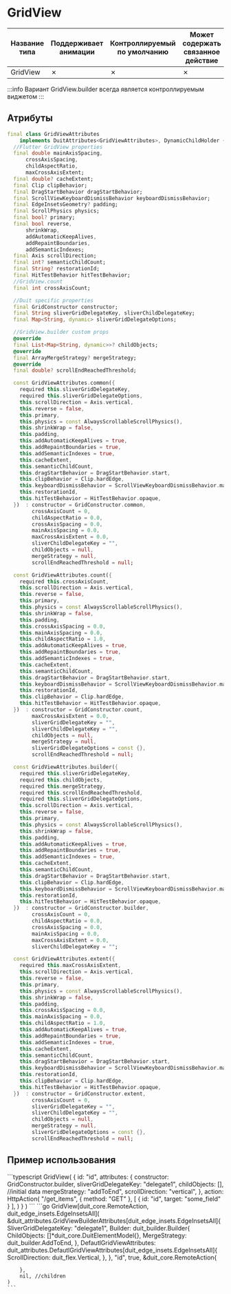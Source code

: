 
# GridView

| Название типа| Поддерживает анимации | Контроллируемый по умолчанию | Может содержать связанное действие | Ссылка |
| - | - | - | - | - |
| GridView | &cross;| &cross; | &cross; | [link](https://api.flutter.dev/flutter/widgets/GridView-class.html) |

:::info
Вариант GridView.builder всегда является контроллируемым виджетом
:::

## Атрибуты

```dart
final class GridViewAttributes
    implements DuitAttributes<GridViewAttributes>, DynamicChildHolder {
  //Flutter GridView properties
  final double mainAxisSpacing,
      crossAxisSpacing,
      childAspectRatio,
      maxCrossAxisExtent;
  final double? cacheExtent;
  final Clip clipBehavior;
  final DragStartBehavior dragStartBehavior;
  final ScrollViewKeyboardDismissBehavior keyboardDismissBehavior;
  final EdgeInsetsGeometry? padding;
  final ScrollPhysics physics;
  final bool? primary;
  final bool reverse,
      shrinkWrap,
      addAutomaticKeepAlives,
      addRepaintBoundaries,
      addSemanticIndexes;
  final Axis scrollDirection;
  final int? semanticChildCount;
  final String? restorationId;
  final HitTestBehavior hitTestBehavior;
  //GridView.count
  final int crossAxisCount;

  //Duit specific properties
  final GridConstructor constructor;
  final String sliverGridDelegateKey, sliverChildDelegateKey;
  final Map<String, dynamic> sliverGridDelegateOptions;

  //GridView.builder custom props
  @override
  final List<Map<String, dynamic>>? childObjects;
  @override
  final ArrayMergeStrategy? mergeStrategy;
  @override
  final double? scrollEndReachedThreshold;

  const GridViewAttributes.common({
    required this.sliverGridDelegateKey,
    required this.sliverGridDelegateOptions,
    this.scrollDirection = Axis.vertical,
    this.reverse = false,
    this.primary,
    this.physics = const AlwaysScrollableScrollPhysics(),
    this.shrinkWrap = false,
    this.padding,
    this.addAutomaticKeepAlives = true,
    this.addRepaintBoundaries = true,
    this.addSemanticIndexes = true,
    this.cacheExtent,
    this.semanticChildCount,
    this.dragStartBehavior = DragStartBehavior.start,
    this.clipBehavior = Clip.hardEdge,
    this.keyboardDismissBehavior = ScrollViewKeyboardDismissBehavior.manual,
    this.restorationId,
    this.hitTestBehavior = HitTestBehavior.opaque,
  })  : constructor = GridConstructor.common,
        crossAxisCount = 0,
        childAspectRatio = 0.0,
        crossAxisSpacing = 0.0,
        mainAxisSpacing = 0.0,
        maxCrossAxisExtent = 0.0,
        sliverChildDelegateKey = "",
        childObjects = null,
        mergeStrategy = null,
        scrollEndReachedThreshold = null;

  const GridViewAttributes.count({
    required this.crossAxisCount,
    this.scrollDirection = Axis.vertical,
    this.reverse = false,
    this.primary,
    this.physics = const AlwaysScrollableScrollPhysics(),
    this.shrinkWrap = false,
    this.padding,
    this.crossAxisSpacing = 0.0,
    this.mainAxisSpacing = 0.0,
    this.childAspectRatio = 1.0,
    this.addAutomaticKeepAlives = true,
    this.addRepaintBoundaries = true,
    this.addSemanticIndexes = true,
    this.cacheExtent,
    this.semanticChildCount,
    this.dragStartBehavior = DragStartBehavior.start,
    this.keyboardDismissBehavior = ScrollViewKeyboardDismissBehavior.manual,
    this.restorationId,
    this.clipBehavior = Clip.hardEdge,
    this.hitTestBehavior = HitTestBehavior.opaque,
  })  : constructor = GridConstructor.count,
        maxCrossAxisExtent = 0.0,
        sliverGridDelegateKey = "",
        sliverChildDelegateKey = "",
        childObjects = null,
        mergeStrategy = null,
        sliverGridDelegateOptions = const {},
        scrollEndReachedThreshold = null;

  const GridViewAttributes.builder({
    required this.sliverGridDelegateKey,
    required this.childObjects,
    required this.mergeStrategy,
    required this.scrollEndReachedThreshold,
    required this.sliverGridDelegateOptions,
    this.scrollDirection = Axis.vertical,
    this.reverse = false,
    this.primary,
    this.physics = const AlwaysScrollableScrollPhysics(),
    this.shrinkWrap = false,
    this.padding,
    this.addAutomaticKeepAlives = true,
    this.addRepaintBoundaries = true,
    this.addSemanticIndexes = true,
    this.cacheExtent,
    this.semanticChildCount,
    this.dragStartBehavior = DragStartBehavior.start,
    this.clipBehavior = Clip.hardEdge,
    this.keyboardDismissBehavior = ScrollViewKeyboardDismissBehavior.manual,
    this.restorationId,
    this.hitTestBehavior = HitTestBehavior.opaque,
  })  : constructor = GridConstructor.builder,
        crossAxisCount = 0,
        childAspectRatio = 0.0,
        crossAxisSpacing = 0.0,
        mainAxisSpacing = 0.0,
        maxCrossAxisExtent = 0.0,
        sliverChildDelegateKey = "";

  const GridViewAttributes.extent({
    required this.maxCrossAxisExtent,
    this.scrollDirection = Axis.vertical,
    this.reverse = false,
    this.primary,
    this.physics = const AlwaysScrollableScrollPhysics(),
    this.shrinkWrap = false,
    this.padding,
    this.crossAxisSpacing = 0.0,
    this.mainAxisSpacing = 0.0,
    this.childAspectRatio = 1.0,
    this.addAutomaticKeepAlives = true,
    this.addRepaintBoundaries = true,
    this.addSemanticIndexes = true,
    this.cacheExtent,
    this.semanticChildCount,
    this.dragStartBehavior = DragStartBehavior.start,
    this.keyboardDismissBehavior = ScrollViewKeyboardDismissBehavior.manual,
    this.restorationId,
    this.clipBehavior = Clip.hardEdge,
    this.hitTestBehavior = HitTestBehavior.opaque,
  })  : constructor = GridConstructor.extent,
        crossAxisCount = 0,
        sliverGridDelegateKey = "",
        sliverChildDelegateKey = "",
        childObjects = null,
        mergeStrategy = null,
        sliverGridDelegateOptions = const {},
        scrollEndReachedThreshold = null;
```

## Пример использования

<Tabs groupId="lang">
  <TabItem value="ts" label="TypeScript" default>
    ```typescript
  GridView(
      {
          id: "id",
          attributes: {
              constructor: GridConstructor.builder,
              sliverGridDelegateKey: "delegate1",
              childObjects: [], //initial data
              mergeStrategy: "addToEnd",
              scrollDirection: "vertical",
          },
          action: HttpAction(
              "/get_items",
              {
                  method: "GET"
              },
              [
                  {
                      id: "id",
                      target: "some_field"
                  }
              ],
          )
      }
  )
    ```
  </TabItem>
  <TabItem value="go" label="Go">
    ```go
    GridView[duit_core.RemoteAction, duit_edge_insets.EdgeInsetsAll](
        &duit_attributes.GridViewBuilderAttributes[duit_edge_insets.EdgeInsetsAll]{
          SliverGridDelegateKey:     "delegate1",
          Builder:                   duit_builder.Builder{
            ChildObjects: []*duit_core.DuitElementModel{},
            MergeStrategy: duit_builder.AddToEnd,
          },
          DefautlGridViewAttributes: duit_attributes.DefautlGridViewAttributes[duit_edge_insets.EdgeInsetsAll]{
            ScrollDirection: duit_flex.Vertical,
          },
        },
        "id",
        true,
        &duit_core.RemoteAction{

        },
        nil, //children
    )
    ```
  </TabItem>
</Tabs>

